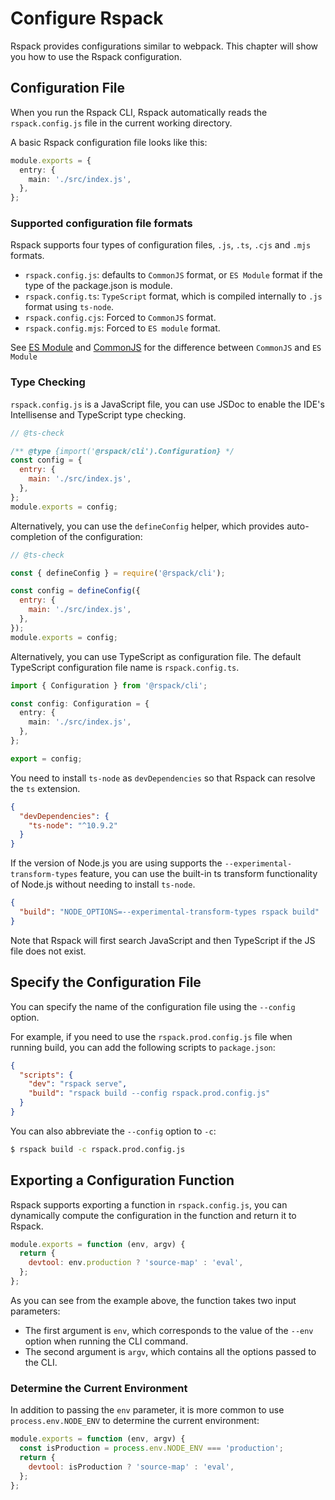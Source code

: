 # Configure Rspack

Rspack provides configurations similar to webpack. This chapter will show you how to use the Rspack configuration.

## Configuration File

When you run the Rspack CLI, Rspack automatically reads the `rspack.config.js` file in the current working directory.

A basic Rspack configuration file looks like this:

```ts title="rspack.config.js"
module.exports = {
  entry: {
    main: './src/index.js',
  },
};
```

### Supported configuration file formats

Rspack supports four types of configuration files, `.js`, `.ts`, `.cjs` and `.mjs` formats.

- `rspack.config.js`: defaults to `CommonJS` format, or `ES Module` format if the type of the package.json is module.
- `rspack.config.ts`: `TypeScript` format, which is compiled internally to `.js` format using `ts-node`.
- `rspack.config.cjs`: Forced to `CommonJS` format.
- `rspack.config.mjs`: Forced to `ES module` format.

See [ES Module](https://nodejs.org/api/esm.html#modules-ecmascript-modules) and [CommonJS](https://nodejs.org/api/modules.html) for the difference between `CommonJS` and `ES Module`

### Type Checking

`rspack.config.js` is a JavaScript file, you can use JSDoc to enable the IDE's Intellisense and TypeScript type checking.

```js title="rspack.config.js"
// @ts-check

/** @type {import('@rspack/cli').Configuration} */
const config = {
  entry: {
    main: './src/index.js',
  },
};
module.exports = config;
```

Alternatively, you can use the `defineConfig` helper, which provides auto-completion of the configuration:

```js title="rspack.config.js"
// @ts-check

const { defineConfig } = require('@rspack/cli');

const config = defineConfig({
  entry: {
    main: './src/index.js',
  },
});
module.exports = config;
```

Alternatively, you can use TypeScript as configuration file. The default TypeScript configuration file name is `rspack.config.ts`.

```ts title="rspack.config.ts"
import { Configuration } from '@rspack/cli';

const config: Configuration = {
  entry: {
    main: './src/index.js',
  },
};

export = config;
```

You need to install `ts-node` as `devDependencies` so that Rspack can resolve the `ts` extension.

```json title="package.json"
{
  "devDependencies": {
    "ts-node": "^10.9.2"
  }
}
```

If the version of Node.js you are using supports the `--experimental-transform-types` feature, you can use the built-in ts transform functionality of Node.js without needing to install `ts-node`.

```json title="package.json"
{
  "build": "NODE_OPTIONS=--experimental-transform-types rspack build"
}
```

Note that Rspack will first search JavaScript and then TypeScript if the JS file does not exist.

## Specify the Configuration File

You can specify the name of the configuration file using the `--config` option.

For example, if you need to use the `rspack.prod.config.js` file when running build, you can add the following scripts to `package.json`:

```json title="package.json"
{
  "scripts": {
    "dev": "rspack serve",
    "build": "rspack build --config rspack.prod.config.js"
  }
}
```

You can also abbreviate the `--config` option to `-c`:

```bash
$ rspack build -c rspack.prod.config.js
```

## Exporting a Configuration Function

Rspack supports exporting a function in `rspack.config.js`, you can dynamically compute the configuration in the function and return it to Rspack.

```js title="rspack.config.js"
module.exports = function (env, argv) {
  return {
    devtool: env.production ? 'source-map' : 'eval',
  };
};
```

As you can see from the example above, the function takes two input parameters:

- The first argument is `env`, which corresponds to the value of the `--env` option when running the CLI command.
- The second argument is `argv`, which contains all the options passed to the CLI.

### Determine the Current Environment

In addition to passing the `env` parameter, it is more common to use `process.env.NODE_ENV` to determine the current environment:

```js title="rspack.config.js"
module.exports = function (env, argv) {
  const isProduction = process.env.NODE_ENV === 'production';
  return {
    devtool: isProduction ? 'source-map' : 'eval',
  };
};
```
